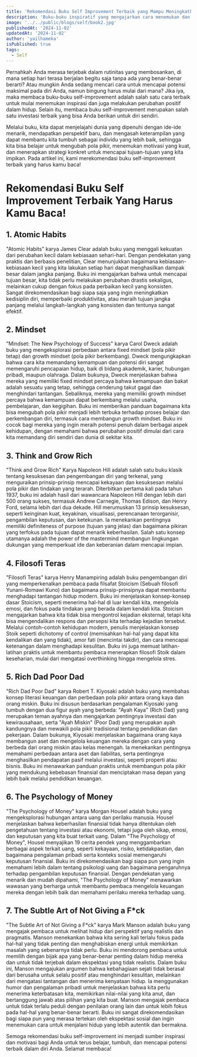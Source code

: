 ```yaml
---
title: 'Rekomendasi Buku Self Improvement Terbaik yang Mampu Meningkatkan Kualitas Hidup Anda'
description: 'Buku-buku inspiratif yang mengajarkan cara menemukan dan memaksimalkan potensi diri'
image: '../../public/blogs/self/book2.jpg'
publishedAt: '2024-11-02'
updatedAt: '2024-11-02'
author: 'yailhameka'
isPublished: true
tags:
  - Self
---
```


Pernahkah Anda merasa terjebak dalam rutinitas yang membosankan, di mana setiap hari terasa berjalan begitu saja tanpa ada yang benar-benar berarti? Atau mungkin Anda sedang mencari cara untuk mencapai potensi maksimal pada diri Anda, namun bingung harus mulai dari mana? Jika iya, maka membaca buku-buku self-improvement adalah salah satu cara terbaik untuk mulai menemukan inspirasi dan juga melakukan perubahan positif dalam hidup. Selain itu, membaca buku self-improvement merupakan salah satu investasi terbaik yang bisa Anda berikan untuk diri sendiri.

Melalui buku, kita dapat menjelajahi dunia yang dipenuhi dengan ide-ide menarik, mendapatkan perspektif baru, dan mengasah keterampilan yang dapat membantu kita tumbuh sebagai individu yang lebih baik, sehingga kita bisa belajar untuk mengubah pola pikir, menemukan motivasi yang kuat, dan menerapkan strategi konkret untuk mencapai tujuan-tujuan yang kita impikan. Pada artikel ini, kami merekomendasi buku self-improvement terbaik yang harus kamu baca!

# Rekomendasi Buku Self Improvement Terbaik Yang Harus Kamu Baca!

## 1. Atomic Habits

"Atomic Habits" karya James Clear adalah buku yang menggali kekuatan dari perubahan kecil dalam kebiasaan sehari-hari. Dengan pendekatan yang praktis dan berbasis penelitian, Clear menunjukkan bagaimana kebiasaan-kebiasaan kecil yang kita lakukan setiap hari dapat menghasilkan dampak besar dalam jangka panjang. Buku ini mengajarkan bahwa untuk mencapai tujuan besar, kita tidak perlu melakukan perubahan drastis sekaligus, melainkan cukup dengan fokus pada perbaikan kecil yang konsisten. Sangat direkomendasikan bagi siapa saja yang ingin meningkatkan kedisiplin diri, memperbaiki produktivitas, atau meraih tujuan jangka panjang melalui langkah-langkah yang konsisten dan tentunya sangat efektif.

## 2. Mindset

"Mindset: The New Psychology of Success" karya Carol Dweck adalah buku yang mengeksplorasi perbedaan antara fixed mindset (pola pikir tetap) dan growth mindset (pola pikir berkembang). Dweck mengungkapkan bahwa cara kita memandang kemampuan dan potensi diri sangat memengaruhi pencapaian hidup, baik di bidang akademik, karier, hubungan pribadi, maupun olahraga. Dalam bukunya, Dweck menjelaskan bahwa mereka yang memiliki fixed mindset percaya bahwa kemampuan dan bakat adalah sesuatu yang tetap, sehingga cenderung takut gagal dan menghindari tantangan. Sebaliknya, mereka yang memiliki growth mindset percaya bahwa kemampuan dapat berkembang melalui usaha, pembelajaran, dan kegigihan. Buku ini memberikan panduan bagaimana kita bisa mengubah pola pikir menjadi lebih terbuka terhadap proses belajar dan perkembangan diri, termasuk cara membangun growth mindset. Buku ini cocok bagi mereka yang ingin meraih potensi penuh dalam berbagai aspek kehidupan, dengan memahami bahwa perubahan positif dimulai dari cara kita memandang diri sendiri dan dunia di sekitar kita.

## 3. Think and Grow Rich

"Think and Grow Rich" Karya Napoleon Hill adalah salah satu buku klasik tentang kesuksesan dan pengembangan diri yang terkenal, yang menguraikan prinsip-prinsip mencapai kekayaan dan kesuksesan melalui pola pikir dan tindakan yang terarah. Diterbitkan pertama kali pada tahun 1937, buku ini adalah hasil dari wawancara Napoleon Hill dengan lebih dari 500 orang sukses, termasuk Andrew Carnegie, Thomas Edison, dan Henry Ford, selama lebih dari dua dekade. Hill merumuskan 13 prinsip kesuksesan, seperti keinginan kuat, keyakinan, visualisasi, perencanaan terorganisir, pengambilan keputusan, dan ketekunan. Ia menekankan pentingnya memiliki definiteness of purpose (tujuan yang jelas) dan bagaimana pikiran yang terfokus pada tujuan dapat menarik keberhasilan. Salah satu konsep utamanya adalah the power of the mastermind membangun lingkungan dukungan yang memperkuat ide dan keberanian dalam mencapai impian.

## 4. Filosofi Teras

"Filosofi Teras" karya Henry Manampiring adalah buku pengembangan diri yang memperkenalkan pembaca pada filsafat Stoicism (Sebuah filosofi Yunani-Romawi Kuno) dan bagaimana prinsip-prinsipnya dapat membantu menghadapi tantangan hidup modern. Buku ini menjelaskan konsep-konsep dasar Stoicism, seperti menerima hal-hal di luar kendali kita, mengelola emosi, dan fokus pada tindakan yang berada dalam kendali kita. Stoicism mengajarkan bahwa kita tidak bisa mengontrol kejadian eksternal, tetapi kita bisa mengendalikan respons dan persepsi kita terhadap kejadian tersebut. Melalui contoh-contoh kehidupan modern, penulis menjelaskan konsep Stoik seperti dichotomy of control (memisahkan hal-hal yang dapat kita kendalikan dan yang tidak), amor fati (mencintai takdir), dan cara mencapai ketenangan dalam menghadapi kesulitan. Buku ini juga memuat latihan-latihan praktis untuk membantu pembaca menerapkan filosofi Stoik dalam keseharian, mulai dari mengatasi overthinking hingga mengelola stres.

## 5. Rich Dad Poor Dad

"Rich Dad Poor Dad" karya Robert T. Kiyosaki adalah buku yang membahas konsep literasi keuangan dan perbedaan pola pikir antara orang kaya dan orang miskin. Buku ini disusun berdasarkan pengalaman Kiyosaki yang tumbuh dengan dua figur ayah yang berbeda: "Ayah Kaya" (Rich Dad) yang merupakan teman ayahnya dan mengajarkan pentingnya investasi dan kewirausahaan, serta "Ayah Miskin" (Poor Dad) yang merupakan ayah kandungnya dan mewakili pola pikir tradisional tentang pendidikan dan pekerjaan. Dalam bukunya, Kiyosaki menjelaskan bagaimana orang kaya membangun aset dan mengelola keuangan mereka dengan cara yang berbeda dari orang miskin atau kelas menengah. Ia menekankan pentingnya memahami perbedaan antara aset dan liabilitas, serta pentingnya menghasilkan pendapatan pasif melalui investasi, seperti properti atau bisnis. Buku ini menawarkan panduan praktis untuk membangun pola pikir yang mendukung kebebasan finansial dan menciptakan masa depan yang lebih baik melalui pendidikan keuangan.

## 6. The Psychology of Money

"The Psychology of Money" karya Morgan Housel adalah buku yang mengeksplorasi hubungan antara uang dan perilaku manusia. Housel menjelaskan bahwa keberhasilan finansial tidak hanya ditentukan oleh pengetahuan tentang investasi atau ekonomi, tetapi juga oleh sikap, emosi, dan keputusan yang kita buat terkait uang. Dalam "The Psychology of Money", Housel menyajikan 19 cerita pendek yang menggambarkan berbagai aspek terkait uang, seperti kekayaan, risiko, ketidakpastian, dan bagaimana pengalaman pribadi serta konteks sosial memengaruhi keputusan finansial. Buku ini direkomendasikan bagi siapa pun yang ingin memahami lebih dalam tentang psikologi uang dan bagaimana pengaruhnya terhadap pengambilan keputusan finansial. Dengan pendekatan yang menarik dan mudah dipahami, "The Psychology of Money" menawarkan wawasan yang berharga untuk membantu pembaca mengelola keuangan mereka dengan lebih baik dan memahami perilaku mereka terhadap uang.

## 7. The Subtle Art of Not Giving a F\*ck

"The Subtle Art of Not Giving a F\*ck" karya Mark Manson adalah buku yang mengajak pembaca untuk melihat hidup dari perspektif yang realistis dan pragmatis. Manson menekankan bahwa kita sering kali terlalu fokus pada hal-hal yang tidak penting dan menghabiskan energi untuk memikirkan masalah yang sebenarnya tidak perlu. Buku ini mendorong pembaca untuk memilih dengan bijak apa yang benar-benar penting dalam hidup mereka dan untuk tidak terjebak dalam ekspektasi yang tidak realistis. Dalam buku ini, Manson mengajukan argumen bahwa kebahagiaan sejati tidak berasal dari berusaha untuk selalu positif atau menghindari kesulitan, melainkan dari mengatasi tantangan dan menerima kenyataan hidup. Ia menggunakan humor dan pengalaman pribadi untuk menjelaskan bahwa kita perlu menerima keterbatasan kita, memikirkan nilai-nilai yang kita anut, dan bertanggung jawab atas pilihan yang kita buat. Manson mengajak pembaca untuk tidak terlalu peduli dengan penilaian orang lain dan untuk lebih fokus pada hal-hal yang benar-benar berarti. Buku ini sangat direkomendasikan bagi siapa pun yang merasa tertekan oleh ekspektasi sosial dan ingin menemukan cara untuk menjalani hidup yang lebih autentik dan bermakna.

Semoga rekomendasi buku self-improvement ini menjadi sumber inspirasi dan motivasi bagi Anda untuk terus belajar, tumbuh, dan mencapai potensi terbaik dalam diri Anda. Selamat membaca!

